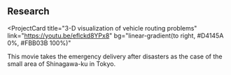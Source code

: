 ## Research

<ProjectCard
  title="3-D visualization of vehicle routing problems"
  link="https://youtu.be/eflckd8YPx8"
  bg="linear-gradient(to right, #D4145A 0%, #FBB03B 100%)"
>
  This movie takes the emergency delivery after disasters as the case of the small area of Shinagawa-ku in Tokyo.
</ProjectCard>


